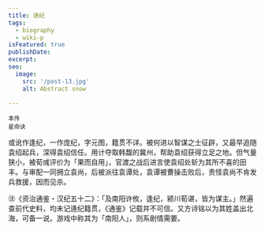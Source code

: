 ```yaml
---
title: 逄纪
tags:
  - biography
  - wiki-p
isFeatured: true
publishDate: 
excerpt: 
seo:
  image:
    src: '/post-13.jpg'
    alt: Abstract snow

---
```



<div class="flex justify-evenly sm:flex-row flex-col">
  <div class="flex flex-col items-center">
    <RadarChart client:load data={[47, 72, 41, 93, 38
    ]} />
    <small class="indent-0">本传</small>
  </div>
  <div class="flex flex-col items-center">
    <RadarChart_DLC client:load data={[47, 72, 41, 96, 38
    ]} />
    <small class="indent-0">星命诀</small>
  </div>
</div>

或讹作逢纪，一作庞纪，字元图，籍贯不详。被何进以智谋之士征辟，又最早追随袁绍起兵，深得袁绍信任。用计夺取韩馥的冀州，帮助袁绍获得立足之地。但气量狭小，被荀彧评价为「果而自用」，官渡之战后进言使袁绍处斩为其所不喜的田丰。与审配一同拥立袁尚，后被派往袁谭处，袁谭被曹操击败后，责怪袁尚不肯发兵救援，因而见杀。

㊟《资治通鉴・汉纪五十二》：「及南阳许攸，逢纪，颍川荀谌，皆为谋主。」然遍查前代史料，均未记逄纪籍贯，《通鉴》记载并不可信。又方诗铭以为其姓盖出北海，可备一说。游戏中称其为「南阳人」，则系剧情需要。
